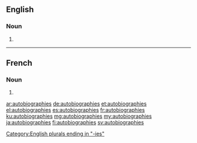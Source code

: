 ==English==

===Noun===
{{head|en|plural}}

# {{plural of|autobiography|lang=en}}

----

==French==

===Noun===
{{head|fr|plural|g=?}}

# {{plural of|autobiographie|lang=fr}}

[[Category:English plurals ending in "-ies"]]

[[ar:autobiographies]]
[[de:autobiographies]]
[[et:autobiographies]]
[[el:autobiographies]]
[[es:autobiographies]]
[[fr:autobiographies]]
[[ku:autobiographies]]
[[mg:autobiographies]]
[[my:autobiographies]]
[[ja:autobiographies]]
[[fi:autobiographies]]
[[sv:autobiographies]]